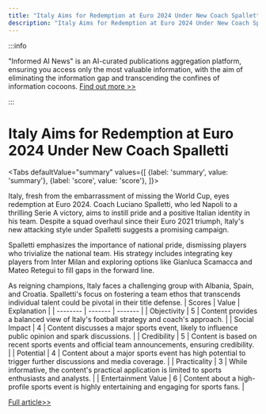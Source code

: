 ```yaml
---
title: "Italy Aims for Redemption at Euro 2024 Under New Coach Spalletti"
description: "Italy Aims for Redemption at Euro 2024 Under New Coach Spalletti"
---
```



:::info

"Informed AI News" is an AI-curated publications aggregation platform, ensuring you access only the most valuable information, with the aim of eliminating the information gap and transcending the confines of information cocoons.  [Find out more >>](/docs/guides)

:::

# Italy Aims for Redemption at Euro 2024 Under New Coach Spalletti


<Tabs
	defaultValue="summary"
	values={[
	{label: 'summary', value: 'summary'},
	{label: 'score', value: 'score'},
]}>
<TabItem value="summary">


Italy, fresh from the embarrassment of missing the World Cup, eyes redemption at Euro 2024. Coach Luciano Spalletti, who led Napoli to a thrilling Serie A victory, aims to instill pride and a positive Italian identity in his team. Despite a squad overhaul since their Euro 2021 triumph, Italy's new attacking style under Spalletti suggests a promising campaign.

Spalletti emphasizes the importance of national pride, dismissing players who trivialize the national team. His strategy includes integrating key players from Inter Milan and exploring options like Gianluca Scamacca and Mateo Retegui to fill gaps in the forward line.

As reigning champions, Italy faces a challenging group with Albania, Spain, and Croatia. Spalletti's focus on fostering a team ethos that transcends individual talent could be pivotal in their title defense.
</TabItem>
<TabItem value="score">
	| Scores     | Value   | Explanation |
	| -------- | ------- | ------- |
	| Objectivity  | 5    | Content provides a balanced view of Italy's football strategy and coach's approach.    |
	| Social Impact | 4     | Content discusses a major sports event, likely to influence public opinion and spark discussions.    |
	| Credibility    | 5    | Content is based on recent sports events and official team announcements, ensuring credibility.    |
	| Potential    | 4    | Content about a major sports event has high potential to trigger further discussions and media coverage.    |
	| Practicality    | 3    | While informative, the content's practical application is limited to sports enthusiasts and analysts.    |
	| Entertainment Value    | 6    | Content about a high-profile sports event is highly entertaining and engaging for sports fans.    |
</TabItem>
</Tabs>

[Full article>>](https://apnews.com/article/italy-euro-2024-spalletti-f6fdf2a6c26189415ee522394c176ccd)
